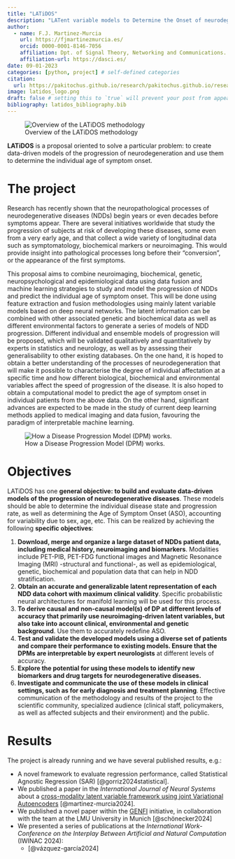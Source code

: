 ```yaml
---
title: "LATiDOS"
description: "LATent variable models to Determine the Onset of neurodegenerative Symptoms."
author:
  - name: F.J. Martinez-Murcia
    url: https://fjmartinezmurcia.es/
    orcid: 0000-0001-8146-7056
    affiliation: Dpt. of Signal Theory, Networking and Communications. University of Granada & DaSCI. 
    affiliation-url: https://dasci.es/ 
date: 09-01-2023
categories: [python, project] # self-defined categories
citation: 
  url: https://pakitochus.github.io/research/pakitochus.github.io/research/2023-09-01-project-latidos/
image: latidos_logo.png
draft: false # setting this to `true` will prevent your post from appearing on your listing page until you're ready!
bibliography: latidos_bibliography.bib
---
```


![Overview of the LATiDOS methodology](overview_methodology.png)

**LATiDOS** is a proposal oriented to solve a particular problem: to create data-driven models of the progression of neurodegeneration and use them to determine the individual age of symptom onset.

```{=html}
<!--[{{< fa file-lines >}} Documentation](http://mapbrain.readthedocs.io/en/latest/quickstart.html){.btn .btn-outline-primary .btn role="button" data-toggle="tooltip" title="Read the documentation"}
[{{< fa download >}} Download](https://github.com/SiPBA/mapBrain){.btn .btn-primary .btn role="button" data-toggle="tooltip" title="Download the package"}-->
```
# The project

Research has recently shown that the neuropathological processes of neurodegenerative diseases (NDDs) begin years or even decades before symptoms appear. There are several initiatives worldwide that study the progression of subjects at risk of developing these diseases, some even from a very early age, and that collect a wide variety of longitudinal data such as symptomatology, biochemical markers or neuroimaging. This would provide insight into pathological processes long before their "conversion", or the appearance of the first symptoms.

This proposal aims to combine neuroimaging, biochemical, genetic, neuropsychological and epidemiological data using data fusion and machine learning strategies to study and model the progression of NDDs and predict the individual age of symptom onset. This will be done using feature extraction and fusion methodologies using mainly latent variable models based on deep neural networks. The latent information can be combined with other associated genetic and biochemical data as well as different environmental factors to generate a series of models of NDD progression. Different individual and ensemble models of progression will be proposed, which will be validated qualitatively and quantitatively by experts in statistics and neurology, as well as by assessing their generalisability to other existing databases. On the one hand, it is hoped to obtain a better understanding of the processes of neurodegeneration that will make it possible to characterise the degree of individual affectation at a specific time and how different biological, biochemical and environmental variables affect the speed of progression of the disease. It is also hoped to obtain a computational model to predict the age of symptom onset in individual patients from the above data. On the other hand, significant advances are expected to be made in the study of current deep learning methods applied to medical imaging and data fusion, favouring the paradigm of interpretable machine learning.

![How a Disease Progression Model (DPM) works.](overview_progression.png)

# Objectives

LATiDOS has one **general objective: to build and evaluate data-driven models of the progression of neurodegenerative diseases**. These models should be able to determine the individual disease state and progression rate, as well as determining the Age of Symptom Onset (ASO), accounting for variability due to sex, age, etc. This can be realized by achieving the following **specific objectives**:

1.  **Download, merge and organize a large dataset of NDDs patient data, including medical history, neuroimaging and biomarkers**. Modalities include PET-PIB, PET-FDG functional images and Magnetic Resonance Imaging (MRI) -structural and functional-, as well as epidemiological, genetic, biochemical and population data that can help in NDD stratification.
2.  **Obtain an accurate and generalizable latent representation of each NDD data cohort with maximum clinical validity**. Specific probabilistic neural architectures for manifold learning will be used for this process.
3.  **To derive causal and non-causal model(s) of DP at different levels of accuracy that primarily use neuroimaging-driven latent variables, but also take into account clinical, environmental and genetic background**. Use them to accurately redefine ASO.
4.  **Test and validate the developed models using a diverse set of patients and compare their performance to existing models. Ensure that the DPMs are interpretable by expert neurologists** at different levels of accuracy.
5.  **Explore the potential for using these models to identify new biomarkers and drug targets for neurodegenerative diseases.**
6.  **Investigate and communicate the use of these models in clinical settings, such as for early diagnosis and treatment planning**. Effective communication of the methodology and results of the project to the scientific community, specialized audience (clinical staff, policymakers, as well as affected subjects and their environment) and the public.

# Results

The project is already running and we have several published results, e.g.:

-   A novel framework to evaluate regression performance, called Statistical Agnostic Regression (SAR) [@gorriz2024statistical].
-   We published a paper in the *International Journal of Neural Systems* about a [cross-modality latent variable framework using joint Variational Autoencoders](publications/2024-05-10-bridging/index.qmd) [@martinez-murcia2024].
-   We published a novel paper within the [GENFI](https://www.genfi.org) initiative, in collaboration with the team at the LMU University in Munich [@schönecker2024]
-   We presented a series of publications at the *International Work-Conference on the Interplay Between Artificial and Natural Computation* (IWINAC 2024):
    -   [@vázquez-garcía2024]